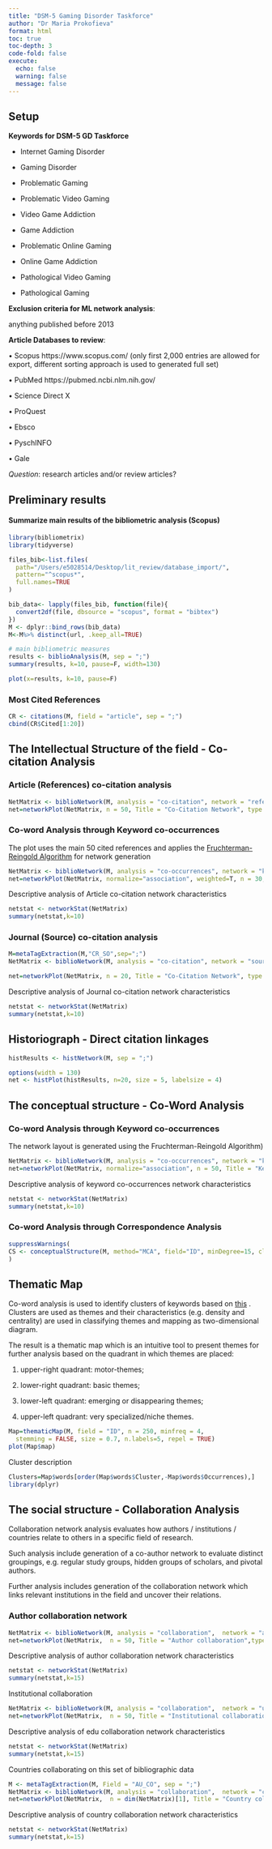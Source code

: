 ```yaml
---
title: "DSM-5 Gaming Disorder Taskforce"
author: "Dr Maria Prokofieva"
format: html
toc: true
toc-depth: 3
code-fold: false
execute:
  echo: false
  warning: false
  message: false
---
```


## Setup

**Keywords for DSM-5 GD Taskforce**

-   Internet Gaming Disorder

-   Gaming Disorder

-   Problematic Gaming

-   Problematic Video Gaming

-   Video Game Addiction

-   Game Addiction

-   Problematic Online Gaming

-   Online Game Addiction

-   Pathological Video Gaming

-   Pathological Gaming

**Exclusion criteria for ML network analysis**: 

anything published before 2013

**Article Databases to review**: 

• Scopus https://www.scopus.com/ (only first 2,000 entries are allowed for export, different sorting approach is used to generated full set)

• PubMed https://pubmed.ncbi.nlm.nih.gov/

• Science Direct X

• ProQuest 

• Ebsco 

• PyschINFO 

• Gale


*Question*: research articles and/or review articles?

## Preliminary results

#### Summarize main results of the bibliometric analysis (Scopus)
```r
library(bibliometrix)
library(tidyverse)

files_bib<-list.files(
  path="/Users/e5028514/Desktop/lit_review/database_import/", 
  pattern="^scopus*",
  full.names=TRUE
)

bib_data<- lapply(files_bib, function(file){
  convert2df(file, dbsource = "scopus", format = "bibtex")
})
M <- dplyr::bind_rows(bib_data)
M<-M%>% distinct(url, .keep_all=TRUE)

# main bibliometric measures
results <- biblioAnalysis(M, sep = ";")
summary(results, k=10, pause=F, width=130)

```

```r
plot(x=results, k=10, pause=F)
```
### Most Cited References

```r
CR <- citations(M, field = "article", sep = ";")
cbind(CR$Cited[1:20])
```


## The Intellectual Structure of the field - Co-citation Analysis

### Article (References) co-citation analysis

```r
NetMatrix <- biblioNetwork(M, analysis = "co-citation", network = "references", sep = ";")
net=networkPlot(NetMatrix, n = 50, Title = "Co-Citation Network", type = "fruchterman", size.cex=TRUE, size=20, remove.multiple=FALSE, labelsize=1,edgesize = 10, edges.min=5)
```


### Co-word Analysis through Keyword co-occurrences


The plot uses the main 50 cited references and applies the [Fruchterman-Reingold Algorithm](https://en.wikipedia.org/wiki/Force-directed_graph_drawing) for network generation


```r
NetMatrix <- biblioNetwork(M, analysis = "co-occurrences", network = "keywords", sep = ";")
net=networkPlot(NetMatrix, normalize="association", weighted=T, n = 30, Title = "Keyword Co-occurrences", type = "fruchterman", size=T,edgesize = 5,labelsize=0.7)
```


Descriptive analysis of Article co-citation network characteristics


```r
netstat <- networkStat(NetMatrix)
summary(netstat,k=10)
```
### Journal (Source) co-citation analysis

```r
M=metaTagExtraction(M,"CR_SO",sep=";")
NetMatrix <- biblioNetwork(M, analysis = "co-citation", network = "sources", sep = ";")

net=networkPlot(NetMatrix, n = 20, Title = "Co-Citation Network", type = "auto", size.cex=TRUE, size=15, remove.multiple=FALSE, labelsize=1,edgesize = 10, edges.min=5)
```
Descriptive analysis of Journal co-citation network characteristics

```r
netstat <- networkStat(NetMatrix)
summary(netstat,k=10)
```

## Historiograph - Direct citation linkages


```r
histResults <- histNetwork(M, sep = ";")

```

```r
options(width = 130)
net <- histPlot(histResults, n=20, size = 5, labelsize = 4)
```

## The conceptual structure - Co-Word Analysis

### Co-word Analysis through Keyword co-occurrences

The network layout is generated using the Fruchterman-Reingold Algorithm)

```r
NetMatrix <- biblioNetwork(M, analysis = "co-occurrences", network = "keywords", sep = ";")
net=networkPlot(NetMatrix, normalize="association", n = 50, Title = "Keyword Co-occurrences", type = "fruchterman", size.cex=TRUE, size=20, remove.multiple=F, edgesize = 10, labelsize=5,label.cex=TRUE,label.n=30,edges.min=2)
```

Descriptive analysis of keyword co-occurrences network characteristics


```r
netstat <- networkStat(NetMatrix)
summary(netstat,k=10)

```

### Co-word Analysis through Correspondence Analysis

```r
suppressWarnings(
CS <- conceptualStructure(M, method="MCA", field="ID", minDegree=15, clust=5, stemming=FALSE, labelsize=15,documents=20)
)
```


## Thematic Map

Co-word analysis is used to identify clusters of keywords based on [this](https://www.mdpi.com/2071-1050/14/6/3643) . Clusters are used as themes and their characteristics (e.g. density and centrality) are used in classifying themes and mapping as two-dimensional diagram.

The result is a thematic map which is an intuitive tool to present themes for further analysis based on  the quadrant in which themes are placed: 

(1) upper-right quadrant: motor-themes; 

(2) lower-right quadrant: basic themes; 

(3) lower-left quadrant: emerging or disappearing themes; 

(4) upper-left quadrant: very specialized/niche themes.

```r
Map=thematicMap(M, field = "ID", n = 250, minfreq = 4,
  stemming = FALSE, size = 0.7, n.labels=5, repel = TRUE)
plot(Map$map)
```

Cluster description

```r
Clusters=Map$words[order(Map$words$Cluster,-Map$words$Occurrences),]
library(dplyr)
```

## The social structure - Collaboration Analysis

Collaboration network analysis evaluates how authors / institutions / countries relate to others in a specific field of research.

Such analysis include generation of a co-author network to evaluate distinct groupings, e.g. regular study groups, hidden groups of scholars, and pivotal authors. 

Further analysis includes generation of the collaboration network which links relevant institutions  in the field and uncover their relations.

### Author collaboration network

```r
NetMatrix <- biblioNetwork(M, analysis = "collaboration",  network = "authors", sep = ";")
net=networkPlot(NetMatrix,  n = 50, Title = "Author collaboration",type = "auto", size=10,size.cex=T,edgesize = 3,labelsize=1)
```

Descriptive analysis of author collaboration network characteristics

```r
netstat <- networkStat(NetMatrix)
summary(netstat,k=15)
```


Institutional collaboration

```r
NetMatrix <- biblioNetwork(M, analysis = "collaboration",  network = "universities", sep = ";")
net=networkPlot(NetMatrix,  n = 50, Title = "Institutional collaboration",type = "auto", size=4,size.cex=F,edgesize = 3,labelsize=1)
```

Descriptive analysis of edu collaboration network characteristics


```r
netstat <- networkStat(NetMatrix)
summary(netstat,k=15)
```


Countries collaborating on this set of bibliographic data

```r
M <- metaTagExtraction(M, Field = "AU_CO", sep = ";")
NetMatrix <- biblioNetwork(M, analysis = "collaboration",  network = "countries", sep = ";")
net=networkPlot(NetMatrix,  n = dim(NetMatrix)[1], Title = "Country collaboration",type = "circle", size=10,size.cex=T,edgesize = 1,labelsize=0.6, cluster="none")
```

Descriptive analysis of country collaboration network characteristics

```r
netstat <- networkStat(NetMatrix)
summary(netstat,k=15)
```
